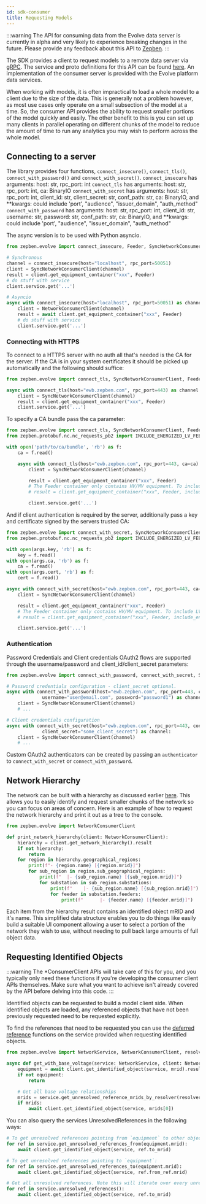 ```yaml
---
id: sdk-consumer
title: Requesting Models
---
```



:::warning
The API for consuming data from the Evolve data server is currently in alpha and very likely to experience breaking changes 
in the future. Please provide any feedback about this API to [Zepben](http://www.zepben.com).
:::

The SDK provides a client to request models to a remote data server via [gRPC](https://grpc.io/). The service and proto 
definitions for this API can be found [here](https://github.com/zepben/evolve-grpc). An implementation of the consumer 
server is provided with the Evolve platform data services.

When working with models, it is often impractical to load a whole model to a client due to the size of the data. This 
is generally not a problem however, as most use cases only operate on a small subsection of the model at a time. So, the 
consumer API provides the ability to request smaller portions of the model quickly and easily. The other benefit to this
is you can set up many clients in parallel operating on different chunks of the model to reduce the amount of time to
run any analytics you may wish to perform across the whole model.

## Connecting to a server

The library provides four functions, `connect_insecure()`, `connect_tls()`, `connect_with_password()` and `connect_with_secret()`.
`connect_insecure` has arguments: host: str, rpc_port: int
`connect_tls` has arguments: host: str, rpc_port: int, ca: BinaryIO
`connect_with_secret` has arguments: host: str, rpc_port: int, client_id: str, client_secret: str, conf_path: str, ca: BinaryIO,
                                    and **kwargs: could include 'port', "audience", "issuer_domain", "auth_method"
`connect_with_password` has arguments: host: str, rpc_port: int, client_id: str, username: str, password: str, conf_path: str, ca: BinaryIO,
                                    and **kwargs: could include 'port', "audience", "issuer_domain", "auth_method"

The async version is to be used with Python asyncio.

```python
from zepben.evolve import connect_insecure, Feeder, SyncNetworkConsumerClient, NetworkConsumerClient

# Synchronous
channel = connect_insecure(host="localhost", rpc_port=50051)
client = SyncNetworkConsumerClient(channel)
result = client.get_equipment_container("xxx", Feeder)
# do stuff with service
client.service.get('...')

# Asyncio
async with connect_insecure(host="localhost", rpc_port=50051) as channel:
    client = NetworkConsumerClient(channel)
    result = await client.get_equipment_container("xxx", Feeder)
    # do stuff with service
    client.service.get('...')
```

### Connecting with HTTPS

To connect to a HTTPS server with no auth all that's needed is the CA for the server. If the CA is in your system certificates it should be picked up
automatically and the following should suffice:

```python
from zepben.evolve import connect_tls, SyncNetworkConsumerClient, Feeder

async with connect_tls(host="ewb.zepben.com", rpc_port=443) as channel:
    client = SyncNetworkConsumerClient(channel)
    result = client.get_equipment_container("xxx", Feeder)
    client.service.get('...')
```

To specify a CA bundle pass the ca parameter:
```python
from zepben.evolve import connect_tls, SyncNetworkConsumerClient, Feeder
from zepben.protobuf.nc.nc_requests_pb2 import INCLUDE_ENERGIZED_LV_FEEDERS

with open('path/to/ca/bundle', 'rb') as f:
    ca = f.read()

    async with connect_tls(host="ewb.zepben.com", rpc_port=443, ca=ca) as channel:
        client = SyncNetworkConsumerClient(channel)

        result = client.get_equipment_container("xxx", Feeder)
        # The Feeder container only contains HV/MV equipment. To include LV, use the following line instead:
        # result = client.get_equipment_container("xxx", Feeder, include_energized_containers=INCLUDE_ENERGIZED_LV_FEEDERS)

        client.service.get('...')
```

And if client authentication is required by the server, additionally pass a key and certificate signed by the servers trusted CA:
```python
from zepben.evolve import connect_with_secret, SyncNetworkConsumerClient, Feeder
from zepben.protobuf.nc.nc_requests_pb2 import INCLUDE_ENERGIZED_LV_FEEDERS

with open(args.key, 'rb') as f:
    key = f.read()
with open(args.ca, 'rb') as f:
    ca = f.read()
with open(args.cert, 'rb') as f:
    cert = f.read()

async with connect_with_secret(host="ewb.zepben.com", rpc_port=443, ca=ca, key=key, cert=cert) as channel:
    client = SyncNetworkConsumerClient(channel)

    result = client.get_equipment_container("xxx", Feeder)
    # The Feeder container only contains HV/MV equipment. To include LV, use the following line instead:
    # result = client.get_equipment_container("xxx", Feeder, include_energized_containers=INCLUDE_ENERGIZED_LV_FEEDERS)

    client.service.get('...')
```

### Authentication

Password Credentials and Client credentials OAuth2 flows are supported through the username/password and client_id/client_secret parameters:

```python
from zepben.evolve import connect_with_password, connect_with_secret, SyncNetworkConsumerClient

# Password credentials configuration - client_secret optional.
async with connect_with_password(host="ewb.zepben.com", rpc_port=443, conf_address="https://ewb.zepben.com/ewb/auth", secure=True, client_id="some_client_id",
             username="user@email.com", password="password1") as channel:
    client = SyncNetworkConsumerClient(channel)
    # ...

# Client credentials configuration
async with connect_with_secret(host="ewb.zepben.com", rpc_port=443, conf_address="https://ewb.zepben.com/ewb/auth", secure=True, client_id="some_client_id",
             client_secret="some_client_secret") as channel:
    client = SyncNetworkConsumerClient(channel)
    # ...
```

Custom OAuth2 authenticators can be created by passing an `authenticator` to `connect_with_secret` or `connect_with_password`.

## Network Hierarchy

The network can be built with a hierarchy as discussed earlier [here](datamodel.mdx#network-hierarchy). This allows you
to easily identify and request smaller chunks of the network so you can focus on areas of concern. Here is an example
of how to request the network hierarchy and print it out as a tree to the console.

```python
from zepben.evolve import NetworkConsumerClient

def print_network_hierarchy(client: NetworkConsumerClient):
    hierarchy = client.get_network_hierarchy().result
    if not hierarchy:
        return
    for region in hierarchy.geographical_regions:
        print(f"- {region.name} [{region.mrid}]")
        for sub_region in region.sub_geographical_regions:
            print(f"  |- {sub_region.name} [{sub_region.mrid}]")
            for substation in sub_region.substations:
                print(f"    |- {sub_region.name} [{sub_region.mrid}]")
                for feeder in substation.feeders:
                    print(f"      |- {feeder.name} [{feeder.mrid}]")
```

Each item from the hierarchy result contains an identified object mRID and it's name. This simplified data structure
enables you to do things like easily build a suitable UI component allowing a user to select a portion of the network
they wish to use, without needing to pull back large amounts of full object data.

## Requesting Identified Objects

:::warning
The *ConsumerClient APIs will take care of this for you, and you typically only need these functions if you're
developing the consumer client APIs themselves. Make sure what you want to achieve isn't already covered by the
API before delving into this code.
:::

Identified objects can be requested to build a model client side. When identified objects are loaded, any referenced
objects that have not been previously requested need to be requested explicitly.

To find the references that need to be requested you can use the [deferred reference](services.mdx#deferred-references)
functions on the service provided when requesting identified objects.

```python
from zepben.evolve import NetworkService, NetworkConsumerClient, resolver

async def get_with_base_voltage(service: NetworkService, client: NetworkConsumerClient, mrid: String):
    equipment = await client.get_identified_object(service, mrid).result
    if not equipment:
        return

    # Get all base voltage relationships
    mrids = service.get_unresolved_reference_mrids_by_resolver(resolver.ce_base_voltage(equipment))
    if mrids:
        await client.get_identified_object(service, mrids[0])
```

You can also query the services UnresolvedReferences in the following ways:

```python
# To get unresolved references pointing from `equipment` to other objects:
for ref in service.get_unresolved_references_from(equipment.mrid):
    await client.get_identified_object(service, ref.to_mrid)

# To get unresolved references pointing to `equipment`:
for ref in service.get_unresolved_references_to(equipment.mrid):
    await client.get_identified_object(service, ref.from_ref.mrid)

# Get all unresolved references. Note this will iterate over every unresolved reference and is likely undesirable. You should prefer to use the above two methods.
for ref in service.unresolved_references():
    await client.get_identified_object(service, ref.to_mrid)
```
